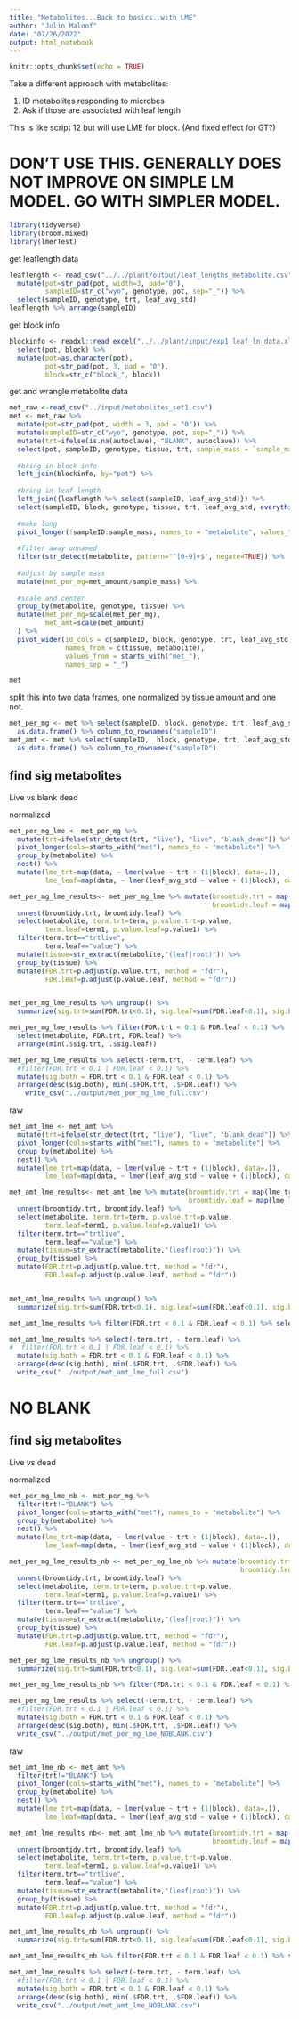 ```yaml
---
title: "Metabolites...Back to basics..with LME"
author: "Julin Maloof"
date: "07/26/2022"
output: html_notebook
---
```


```r
knitr::opts_chunk$set(echo = TRUE)
```

Take a different approach with metabolites:

1) ID metabolites responding to microbes
2) Ask if those are associated with leaf length

This is like script 12 but will use LME for block.  (And fixed effect for GT?)

# DON'T USE THIS.  GENERALLY DOES NOT IMPROVE ON SIMPLE LM MODEL. GO WITH SIMPLER MODEL.

```r
library(tidyverse)
library(broom.mixed)
library(lmerTest)
```

get leaflength data
```r
leaflength <- read_csv("../../plant/output/leaf_lengths_metabolite.csv") %>%
  mutate(pot=str_pad(pot, width=3, pad="0"),
         sampleID=str_c("wyo", genotype, pot, sep="_")) %>%
  select(sampleID, genotype, trt, leaf_avg_std)
leaflength %>% arrange(sampleID)
```

get block info
```r
blockinfo <- readxl::read_excel("../../plant/input/exp1_leaf_ln_data.xlsx", sheet = 2) %>%
  select(pot, block) %>%
  mutate(pot=as.character(pot),
         pot=str_pad(pot, 3, pad = "0"),
         block=str_c("block_", block))
``` 

get and wrangle metabolite data
```r
met_raw <-read_csv("../input/metabolites_set1.csv")
met <- met_raw %>% 
  mutate(pot=str_pad(pot, width = 3, pad = "0")) %>%
  mutate(sampleID=str_c("wyo", genotype, pot, sep="_")) %>%
  mutate(trt=ifelse(is.na(autoclave), "BLANK", autoclave)) %>%
  select(pot, sampleID, genotype, tissue, trt, sample_mass = `sample_mass mg`, !submission_number:concatenate)  %>%
  
  #bring in block info
  left_join(blockinfo, by="pot") %>%
  
  #bring in leaf length
  left_join({leaflength %>% select(sampleID, leaf_avg_std)}) %>%
  select(sampleID, block, genotype, tissue, trt, leaf_avg_std, everything()) %>%
  
  #make long
  pivot_longer(!sampleID:sample_mass, names_to = "metabolite", values_to = "met_amount") %>%
  
  #filter away unnamed
  filter(str_detect(metabolite, pattern="^[0-9]+$", negate=TRUE)) %>%
  
  #adjust by sample mass
  mutate(met_per_mg=met_amount/sample_mass) %>%
  
  #scale and center
  group_by(metabolite, genotype, tissue) %>%
  mutate(met_per_mg=scale(met_per_mg),
         met_amt=scale(met_amount)
  ) %>% 
  pivot_wider(id_cols = c(sampleID, block, genotype, trt, leaf_avg_std), 
              names_from = c(tissue, metabolite), 
              values_from = starts_with("met_"),
              names_sep = "_")

met 
```

split this into two data frames, one normalized by tissue amount and one not.
```r
met_per_mg <- met %>% select(sampleID, block, genotype, trt, leaf_avg_std, starts_with("met_per_mg")) %>%
  as.data.frame() %>% column_to_rownames("sampleID")
met_amt <- met %>% select(sampleID,  block, genotype, trt, leaf_avg_std, starts_with("met_amt")) %>%
  as.data.frame() %>% column_to_rownames("sampleID")
```


## find sig metabolites

Live vs blank dead

normalized
```r
met_per_mg_lme <- met_per_mg %>%
  mutate(trt=ifelse(str_detect(trt, "live"), "live", "blank_dead")) %>%
  pivot_longer(cols=starts_with("met"), names_to = "metabolite") %>%
  group_by(metabolite) %>%
  nest() %>%
  mutate(lme_trt=map(data, ~ lmer(value ~ trt + (1|block), data=.)),
         lme_leaf=map(data, ~ lmer(leaf_avg_std ~ value + (1|block), data=.)))

```


```r
met_per_mg_lme_results<- met_per_mg_lme %>% mutate(broomtidy.trt = map(lme_trt, broom.mixed::tidy),
                                                   broomtidy.leaf = map(lme_leaf, broom.mixed::tidy)) %>%
  unnest(broomtidy.trt, broomtidy.leaf) %>%
  select(metabolite, term.trt=term, p.value.trt=p.value,
         term.leaf=term1, p.value.leaf=p.value1) %>%
  filter(term.trt=="trtlive",
         term.leaf=="value") %>%
  mutate(tissue=str_extract(metabolite,"(leaf|root)")) %>%
  group_by(tissue) %>%
  mutate(FDR.trt=p.adjust(p.value.trt, method = "fdr"),
         FDR.leaf=p.adjust(p.value.leaf, method = "fdr")) 


met_per_mg_lme_results %>% ungroup() %>%
  summarize(sig.trt=sum(FDR.trt<0.1), sig.leaf=sum(FDR.leaf<0.1), sig.both=sum(FDR.trt<0.1&FDR.leaf<0.1), count=n())

met_per_mg_lme_results %>% filter(FDR.trt < 0.1 & FDR.leaf < 0.1) %>% 
  select(metabolite, FDR.trt, FDR.leaf) %>%
  arrange(min(.$sig.trt, .$sig.leaf))

met_per_mg_lme_results %>% select(-term.trt, - term.leaf) %>%
  #filter(FDR.trt < 0.1 | FDR.leaf < 0.1) %>%
  mutate(sig.both = FDR.trt < 0.1 & FDR.leaf < 0.1) %>%
  arrange(desc(sig.both), min(.$FDR.trt, .$FDR.leaf)) %>% 
    write_csv("../output/met_per_mg_lme_full.csv")
```

raw
```r
met_amt_lme <- met_amt %>%
  mutate(trt=ifelse(str_detect(trt, "live"), "live", "blank_dead")) %>%
  pivot_longer(cols=starts_with("met"), names_to = "metabolite") %>%
  group_by(metabolite) %>%
  nest() %>%
  mutate(lme_trt=map(data, ~ lmer(value ~ trt + (1|block), data=.)),
         lme_leaf=map(data, ~ lmer(leaf_avg_std ~ value + (1|block), data=.)))

```


```r
met_amt_lme_results<- met_amt_lme %>% mutate(broomtidy.trt = map(lme_trt, broom.mixed::tidy),
                                             broomtidy.leaf = map(lme_leaf, broom.mixed::tidy)) %>%
  unnest(broomtidy.trt, broomtidy.leaf) %>%
  select(metabolite, term.trt=term, p.value.trt=p.value,
         term.leaf=term1, p.value.leaf=p.value1) %>%
  filter(term.trt=="trtlive",
         term.leaf=="value") %>%
  mutate(tissue=str_extract(metabolite,"(leaf|root)")) %>%
  group_by(tissue) %>%
  mutate(FDR.trt=p.adjust(p.value.trt, method = "fdr"),
         FDR.leaf=p.adjust(p.value.leaf, method = "fdr")) 


met_amt_lme_results %>% ungroup() %>%
  summarize(sig.trt=sum(FDR.trt<0.1), sig.leaf=sum(FDR.leaf<0.1), sig.both=sum(FDR.trt<0.1&FDR.leaf<0.1), count=n())

met_amt_lme_results %>% filter(FDR.trt < 0.1 & FDR.leaf < 0.1) %>% select(metabolite, FDR.trt, FDR.leaf)

met_amt_lme_results %>% select(-term.trt, - term.leaf) %>%
#  filter(FDR.trt < 0.1 | FDR.leaf < 0.1) %>%
  mutate(sig.both = FDR.trt < 0.1 & FDR.leaf < 0.1) %>%
  arrange(desc(sig.both), min(.$FDR.trt, .$FDR.leaf)) %>% 
  write_csv("../output/met_amt_lme_full.csv")
```


# NO BLANK



## find sig metabolites

Live vs  dead

normalized
```r
met_per_mg_lme_nb <- met_per_mg %>%
  filter(trt!="BLANK") %>%
  pivot_longer(cols=starts_with("met"), names_to = "metabolite") %>%
  group_by(metabolite) %>%
  nest() %>%
  mutate(lme_trt=map(data, ~ lmer(value ~ trt + (1|block), data=.)),
         lme_leaf=map(data, ~ lmer(leaf_avg_std ~ value + (1|block), data=.)))

```


```r
met_per_mg_lme_results_nb <- met_per_mg_lme_nb %>% mutate(broomtidy.trt = map(lme_trt, broom.mixed::tidy),
                                                          broomtidy.leaf = map(lme_leaf, broom.mixed::tidy)) %>%
  unnest(broomtidy.trt, broomtidy.leaf) %>%
  select(metabolite, term.trt=term, p.value.trt=p.value,
         term.leaf=term1, p.value.leaf=p.value1) %>%
  filter(term.trt=="trtlive",
         term.leaf=="value") %>%
  mutate(tissue=str_extract(metabolite,"(leaf|root)")) %>%
  group_by(tissue) %>%
  mutate(FDR.trt=p.adjust(p.value.trt, method = "fdr"),
         FDR.leaf=p.adjust(p.value.leaf, method = "fdr")) 

met_per_mg_lme_results_nb %>% ungroup() %>%
  summarize(sig.trt=sum(FDR.trt<0.1), sig.leaf=sum(FDR.leaf<0.1), sig.both=sum(FDR.trt<0.1&FDR.leaf<0.1), count=n())

met_per_mg_lme_results_nb %>% filter(FDR.trt < 0.1 & FDR.leaf < 0.1) %>% select(metabolite, FDR.trt, FDR.leaf)

met_per_mg_lme_results %>% select(-term.trt, - term.leaf) %>%
  #filter(FDR.trt < 0.1 | FDR.leaf < 0.1) %>%
  mutate(sig.both = FDR.trt < 0.1 & FDR.leaf < 0.1) %>%
  arrange(desc(sig.both), min(.$FDR.trt, .$FDR.leaf)) %>% 
  write_csv("../output/met_per_mg_lme_NOBLANK.csv")

```

raw
```r
met_amt_lme_nb <- met_amt %>%
  filter(trt!="BLANK") %>%
  pivot_longer(cols=starts_with("met"), names_to = "metabolite") %>%
  group_by(metabolite) %>%
  nest() %>%
  mutate(lme_trt=map(data, ~ lmer(value ~ trt + (1|block), data=.)),
         lme_leaf=map(data, ~ lmer(leaf_avg_std ~ value + (1|block), data=.)))

```


```r
met_amt_lme_results_nb<- met_amt_lme_nb %>% mutate(broomtidy.trt = map(lme_trt, broom.mixed::tidy),
                                                   broomtidy.leaf = map(lme_leaf, broom.mixed::tidy)) %>%
  unnest(broomtidy.trt, broomtidy.leaf) %>%
  select(metabolite, term.trt=term, p.value.trt=p.value,
         term.leaf=term1, p.value.leaf=p.value1) %>%
  filter(term.trt=="trtlive",
         term.leaf=="value") %>%
  mutate(tissue=str_extract(metabolite,"(leaf|root)")) %>%
  group_by(tissue) %>%
  mutate(FDR.trt=p.adjust(p.value.trt, method = "fdr"),
         FDR.leaf=p.adjust(p.value.leaf, method = "fdr")) 

met_amt_lme_results_nb %>% ungroup() %>%
  summarize(sig.trt=sum(FDR.trt<0.1), sig.leaf=sum(FDR.leaf<0.1), sig.both=sum(FDR.trt<0.1&FDR.leaf<0.1), count=n())

met_amt_lme_results_nb %>% filter(FDR.trt < 0.1 & FDR.leaf < 0.1) %>% select(FDR.trt, FDR.leaf)

met_amt_lme_results %>% select(-term.trt, - term.leaf) %>%
  #filter(FDR.trt < 0.1 | FDR.leaf < 0.1) %>%
  mutate(sig.both = FDR.trt < 0.1 & FDR.leaf < 0.1) %>%
  arrange(desc(sig.both), min(.$FDR.trt, .$FDR.leaf)) %>% 
  write_csv("../output/met_amt_lme_NOBLANK.csv")

```
